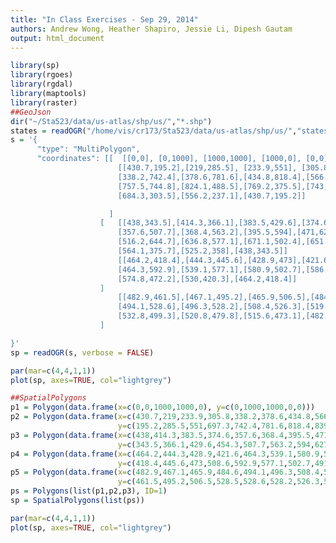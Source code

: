 ```yaml
---
title: "In Class Exercises - Sep 29, 2014"
authors: Andrew Wong, Heather Shapiro, Jessie Li, Dipesh Gautam
output: html_document
---
```


```r
library(sp)
library(rgoes)
library(rgdal)
library(maptools)
library(raster)
##GeoJson
dir("~/Sta523/data/us-atlas/shp/us/","*.shp")
states = readOGR("/home/vis/cr173/Sta523/data/us-atlas/shp/us/","states-unfiltered", stringsAsFactors=FALSE)
s = '{
      "type": "MultiPolygon", 
      "coordinates": [[  [[0,0], [0,1000], [1000,1000], [1000,0], [0,0]]
                        [[430.7,195.2],[219,285.5], [233.9,551], [305.8,697.3], 
                        [338.2,742.4],[378.6,781.6],[434.8,818.4],[566.1,839], 
                        [757.5,744.8],[824.1,488.5],[769.2,375.5],[743,345.4], 
                        [684.3,303.5],[556.2,237.1],[430.7,195.2]]

                      ]
                    [   [[438,343.5],[414.3,366.1],[383.5,429.6],[374.6,454.3], 
                        [357.6,507.7],[368.4,563.2],[395.5,594],[471,627], 
                        [516.2,644.7],[636.8,577.1],[671.1,502.4],[651.1,417.9], 
                        [564.1,375.7],[525.2,358],[438,343.5]]
                        [[464.2,418.4],[444.3,445.6],[428.9,473],[421.6,508.6], 
                        [464.3,592.9],[539.1,577.1],[580.9,502.7],[586.1,491.7], 
                        [574.8,472.2],[530,420.3],[464.2,418.4]]
                    ]
                        [[482.9,461.5],[467.1,495.2],[465.9,506.5],[484.6,528.5], 
                        [494.1,528.6],[496.3,528.2],[508.4,526.3],[519.8,521.6], 
                        [532.8,499.3],[520.8,479.8],[515.6,473.1],[482.9,461.5]]
                    ]

}'
sp = readOGR(s, verbose = FALSE)

par(mar=c(4,4,1,1))
plot(sp, axes=TRUE, col="lightgrey")
```

```r
##SpatialPolygons
p1 = Polygon(data.frame(x=c(0,0,1000,1000,0), y=c(0,1000,1000,0,0)))
p2 = Polygon(data.frame(x=c(430.7,219,233.9,305.8,338.2,378.6,434.8,566,757.5,824.1,769.2,743,684.3,556.2,430.7), 
                        y=c(195.2,285.5,551,697.3,742.4,781.6,818.4,839,744.8,488.5,375.5,345.4,303.5,237.1,195.2)))
p3 = Polygon(data.frame(x=c(438,414.3,383.5,374.6,357.6,368.4,395.5,471,516.2,636.8,671.1,651.1,564.1,525.2,438), 
                        y=c(343.5,366.1,429.6,454.3,507.7,563.2,594,627,644.7,577.1,502.4,417.9,375.7,358,343.5)))
p4 = Polygon(data.frame(x=c(464.2,444.3,428.9,421.6,464.3,539.1,580.9,586.1,574.8,530,464.2)
                        y=c(418.4,445.6,473,508.6,592.9,577.1,502.7,491.7,472.2,420.3,418.4)))
p5 = Polygon(data.frame(x=c(482.9,467.1,465.9,484.6,494.1,496.3,508.4,519.8,532.8,520.8,515.6,482.9))
                        y=c(461.5,495.2,506.5,528.5,528.6,528.2,526.3,521.6,499.3,479.8,473.1,461.5)))
ps = Polygons(list(p1,p2,p3), ID=1)
sp = SpatialPolygons(list(ps))

par(mar=c(4,4,1,1))
plot(sp, axes=TRUE, col="lightgrey")
```


